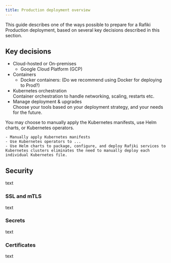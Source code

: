 ```yaml
---
title: Production deployment overview
---
```


This guide describes one of the ways possible to prepare for a Rafiki Production deployment, based on several key decisions described in this section.

## Key decisions

- Cloud-hosted or On-premises  
    - Google Cloud Platform (GCP)
- Containers
    - Docker containers: (Do we recommend using Docker for deploying to Prod?)  
- Kubernetes orchestration  
Container orchestration to handle networking, scaling, restarts etc.  
- Manage deployment & upgrades  
Choose your tools based on your deployment strategy, and your needs for the future.  

You may choose to manually apply the Kubernetes manifests, use Helm charts, or Kubernetes operators.

    - Manually apply Kubernetes manifests
    - Use Kubernetes operators to ...
    - Use Helm charts to package, configure, and deploy Rafiki services to Kubernetes clusters eliminates the need to manually deploy each individual Kubernetes file.

## Security  
text

### SSL and mTLS   
text

### Secrets  
text

### Certificates
text